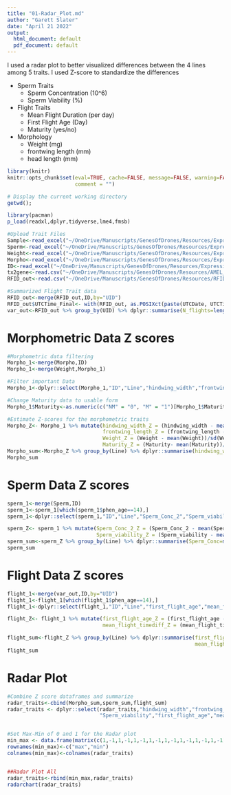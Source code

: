 ```yaml
---
title: "01-Radar_Plot.md"
author: "Garett Slater"
date: "April 21 2022"
output:
  html_document: default
  pdf_document: default
---
```


I used a radar plot to better visualized differences between the 4 lines among 5 traits. I used Z-score to standardize the differences

-   Sperm Traits
    -   Sperm Concentration (10\^6)
    -   Sperm Viability (%)
-   Flight Traits
    -   Mean Flight Duration (per day)
    -   First Flight Age (Day)
    -   Maturity (yes/no)
-   Morphology
    -   Weight (mg)
    -   frontwing length (mm)
    -   head length (mm)


```r
library(knitr)
knitr::opts_chunk$set(eval=TRUE, cache=FALSE, message=FALSE, warning=FALSE, 
                      comment = "")
```


```r

# Display the current working directory
getwd();

library(pacman)
p_load(readxl,dplyr,tidyverse,lme4,fmsb)

#Upload Trait Files
Sample<-read_excel("~/OneDrive/Manuscripts/GenesOfDrones/Resources/Expression_Drone_Trait.xlsx",sheet="Sample")
Sperm<-read_excel("~/OneDrive/Manuscripts/GenesOfDrones/Resources/Expression_Drone_Trait.xlsx",sheet="Sperm")
Weight<-read_excel("~/OneDrive/Manuscripts/GenesOfDrones/Resources/Expression_Drone_Trait.xlsx",sheet="Weight")
Morpho<-read_excel("~/OneDrive/Manuscripts/GenesOfDrones/Resources/Expression_Drone_Trait.xlsx",sheet="Morpho")
ID<-read_excel("~/OneDrive/Manuscripts/GenesOfDrones/Resources/Expression_Drone_Trait.xlsx",sheet="ID")
tx2gene<-read.csv("~/OneDrive/Manuscripts/GenesOfDrones/Resources/AMEL_tx2gene.csv")
RFID_out<-read.csv("~/OneDrive/Manuscripts/GenesOfDrones/Resources/RFID_2020Final_out.csv")

#Summarized Flight Trait data
RFID_out<-merge(RFID_out,ID,by="UID")
RFID_out$UTCTime_Final<- with(RFID_out, as.POSIXct(paste(UTCDate, UTCTime), format="%m/%d/%Y %H:%M:%OS"))
var_out<-RFID_out %>% group_by(UID) %>% dplyr::summarise(N_flights=length(flight),mean_flight_timediff=mean(timediff)/60,first_flight_age=min(Drone_Age))
```



# Morphometric Data Z scores

```r
#Morphometric data filtering
Morpho_1<-merge(Morpho,ID)
Morpho_1<-merge(Weight,Morpho_1)

#Filter important Data
Morpho_1<-dplyr::select(Morpho_1,"ID","Line","hindwing_width","frontwing_length","Weight","Maturity")    

#Change Maturity data to usable form
Morpho_1$Maturity<-as.numeric(c("NM" = "0", "M" = "1")[Morpho_1$Maturity])

#Estimate Z-scores for the morphometric traits
Morpho_Z<- Morpho_1 %>% mutate(hindwing_width_Z = (hindwing_width - mean(hindwing_width))/sd(hindwing_width),
                               frontwing_length_Z = (frontwing_length - mean(frontwing_length))/sd(frontwing_length),
                               Weight_Z = (Weight - mean(Weight))/sd(Weight),
                               Maturity_Z = (Maturity- mean(Maturity))/sd(Maturity))
Morpho_sum<-Morpho_Z %>% group_by(Line) %>% dplyr::summarise(hindwing_width=mean(hindwing_width_Z),frontwing_length=mean(frontwing_length_Z),Weight=mean(Weight_Z),Maturity=mean(Maturity))
Morpho_sum
```
# Sperm Data Z scores

```r
sperm_1<-merge(Sperm,ID)
sperm_1<-sperm_1[which(sperm_1$phen_age==14),]
sperm_1<-dplyr::select(sperm_1,"ID","Line","Sperm_Conc_2","Sperm_viability")

sperm_Z<- sperm_1 %>% mutate(Sperm_Conc_2_Z = (Sperm_Conc_2 - mean(Sperm_Conc_2))/sd(Sperm_Conc_2),
                             Sperm_viability_Z = (Sperm_viability - mean(Sperm_viability))/sd(Sperm_viability))
sperm_sum<-sperm_Z %>% group_by(Line) %>% dplyr::summarise(Sperm_Conc=mean(Sperm_Conc_2_Z),Sperm_viability=mean(Sperm_viability_Z))
sperm_sum
```

# Flight Data Z scores

```r
flight_1<-merge(var_out,ID,by="UID")
flight_1<-flight_1[which(flight_1$phen_age==14),]
flight_1<-dplyr::select(flight_1,"ID","Line","first_flight_age","mean_flight_timediff")    

flight_Z<- flight_1 %>% mutate(first_flight_age_Z = (first_flight_age - mean(first_flight_age))/sd(first_flight_age),
                               mean_flight_timediff_Z = (mean_flight_timediff - mean(mean_flight_timediff))/sd(mean_flight_timediff))

flight_sum<-flight_Z %>% group_by(Line) %>% dplyr::summarise(first_flight_age=mean(first_flight_age_Z),
                                                             mean_flight_timediff=mean(mean_flight_timediff_Z))
flight_sum
```

# Radar Plot

```r
#Combine Z score dataframes and summarize
radar_traits<-cbind(Morpho_sum,sperm_sum,flight_sum)
radar_traits <- dplyr::select(radar_traits,"hindwing_width","frontwing_length","Weight","Maturity","Sperm_Conc",
                              "Sperm_viability","first_flight_age","mean_flight_timediff")


#Set Max-Min of 0 and 1 for the Radar plot
min_max <- data.frame(matrix(c(1,-1,1,-1,1,-1,1,-1,1,-1,1,-1,1,-1,1,-1),nrow=2))
rownames(min_max)<-c("max","min")
colnames(min_max)<-colnames(radar_traits)


##Radar Plot All
radar_traits<-rbind(min_max,radar_traits)
radarchart(radar_traits)
```



